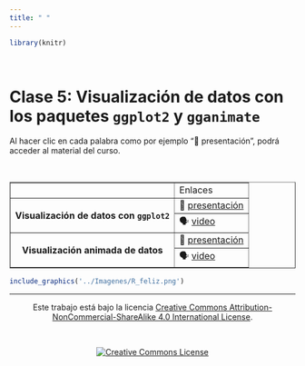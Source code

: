 ```yaml
---
title: " "
---
```


```r

library(knitr)
```

<br>

# Clase 5: Visualización de datos con los paquetes `ggplot2` y `gganimate`

Al hacer clic en cada palabra como por ejemplo "&#128064; presentación", podrá acceder al material del curso.

<br>

<div class = "row">

<div class = "col-md-6">

<table border="1">
<tr>
 <th></th>
 <td>Enlaces</td>
</tr>

<tr>
 <th rowspan="2">Visualización de datos con `ggplot2`</th>
 <td>&#128064; [presentación](https://leo4luffy.github.io/Dapositivas_R_amigable/clase_5a#1)</td>
</tr>
<tr>
 <td>&#128483; [video]()</td>
 <tr>
</tr>
 <th rowspan="2">Visualización animada de datos</th>
 <td>&#128064; [presentación]()</td>
</tr>
<tr>
 <td>&#128483; [video]()</td>
</tr>

</table>

</div>

<div class = "col-md-6">

```r

include_graphics('../Imagenes/R_feliz.png')
```

</div>

</div>

<hr>

<section style="text-align: center;">Este trabajo está bajo la licencia <a rel="license" href="http://creativecommons.org/licenses/by-nc-sa/4.0/">Creative Commons Attribution-NonCommercial-ShareAlike 4.0 International License</a>.</section>

<br>

<section style="text-align: center;"><a rel="license" href="http://creativecommons.org/licenses/by-nc-sa/4.0/"><img alt="Creative Commons License" style="border-width:0" src="https://i.creativecommons.org/l/by-nc-sa/4.0/88x31.png" /></a><br/></section>

